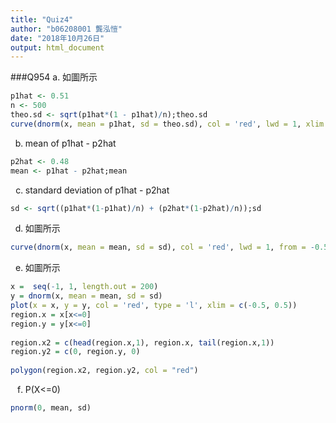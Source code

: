 ```yaml
---
title: "Quiz4"
author: "b06208001 龔泓愷"
date: "2018年10月26日"
output: html_document
---
```

###Q954
a. 如圖所示   
```r
p1hat <- 0.51
n <- 500
theo.sd <- sqrt(p1hat*(1 - p1hat)/n);theo.sd
curve(dnorm(x, mean = p1hat, sd = theo.sd), col = 'red', lwd = 1, xlim = c(0.32, 0.7))
```

b. mean of p1hat - p2hat    
```r
p2hat <- 0.48
mean <- p1hat - p2hat;mean
```

c. standard deviation of p1hat - p2hat    
```r
sd <- sqrt((p1hat*(1-p1hat)/n) + (p2hat*(1-p2hat)/n));sd
```

d. 如圖所示
```r
curve(dnorm(x, mean = mean, sd = sd), col = 'red', lwd = 1, from = -0.5, to =0.5)
```

e. 如圖所示 
```r
x =  seq(-1, 1, length.out = 200)
y = dnorm(x, mean = mean, sd = sd)
plot(x = x, y = y, col = 'red', type = 'l', xlim = c(-0.5, 0.5))
region.x = x[x<=0]
region.y = y[x<=0]
	
region.x2 = c(head(region.x,1), region.x, tail(region.x,1))
region.y2 = c(0, region.y, 0)
	
polygon(region.x2, region.y2, col = "red")
```

f. P(X<=0)
```r
pnorm(0, mean, sd)
```



